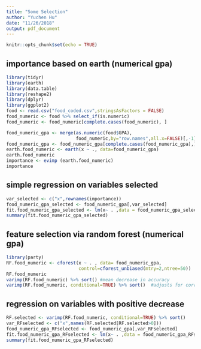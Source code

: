 ```yaml
---
title: "Some Selection"
author: "Yuchen Hu"
date: "11/26/2018"
output: pdf_document
---
```


```r
knitr::opts_chunk$set(echo = TRUE)
```


## importance based on earth (numerical gpa)
```r
library(tidyr)
library(earth)
library(data.table)
library(reshape2)
library(dplyr)
library(ggplot2)
food <- read.csv("food_coded.csv",stringsAsFactors = FALSE) 
food_numeric <- food %>% select_if(is.numeric)
food_numeric <- food_numeric[complete.cases(food_numeric), ]

food_numeric_gpa <- merge(as.numeric(food$GPA),
                          food_numeric,by="row.names",all.x=FALSE)[,-1]
food_numeric_gpa <- food_numeric_gpa[complete.cases(food_numeric_gpa),]
earth.food_numeric <- earth(x ~ ., data=food_numeric_gpa)
earth.food_numeric
importance <- evimp (earth.food_numeric)
importance
```

## simple regression on variables selected
```r
var_selected <- c("x",rownames(importance))
food_numeric_gpa_selected <- food_numeric_gpa[,var_selected]
fit.food_numeric_gpa_selected <- lm(x~ . ,data = food_numeric_gpa_selected)
summary(fit.food_numeric_gpa_selected)
```

## feature selection via random forest (numerical gpa)
```r
library(party)
RF.food_numeric <- cforest(x ~ . , data= food_numeric_gpa, 
                           control=cforest_unbiased(mtry=2,ntree=50))
RF.food_numeric
varimp(RF.food_numeric) %>% sort() #mean decrease in accuracy
varimp(RF.food_numeric, conditional=TRUE) %>% sort()  #adjusts for correlations
```

## regression on variables with positive decrease
```r
RF.selected <- varimp(RF.food_numeric, conditional=TRUE) %>% sort()
var_RFselected <- c("x",names(RF.selected[RF.selected>0]))
food_numeric_gpa_RFselected <- food_numeric_gpa[,var_RFselected]
fit.food_numeric_gpa_RFselected <- lm(x~ . ,data = food_numeric_gpa_RFselected)
summary(fit.food_numeric_gpa_RFselected)
```
